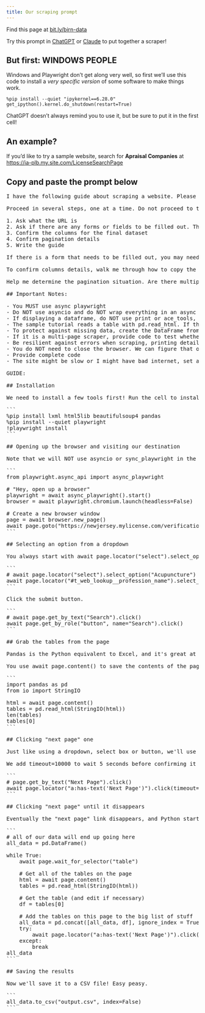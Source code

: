 ```yaml
---
title: Our scraping prompt
---
```


::: {.callout-tip appearance="simple"}
Find this page at [bit.ly/birn-data](https://bit.ly/birn-data)
:::

Try this prompt in [ChatGPT](https://chatgpt.com/) or [Claude](https://claude.ai/) to put together a scraper!

## But first: WINDOWS PEOPLE

Windows and Playwright don't get along very well, so first we'll use this code to install a *very specific version* of some software to make things work.

```
%pip install --quiet "ipykernel==6.28.0"
get_ipython().kernel.do_shutdown(restart=True)
```

ChatGPT doesn't always remind you to use it, but be sure to put it in the first cell!

## An example?

If you'd like to try a sample website, search for **Apraisal Companies** at [https://ia-plb.my.site.com/LicenseSearchPage](https://ia-plb.my.site.com/LicenseSearchPage)

## Copy and paste the prompt below

<pre>
I have the following guide about scraping a website. Please adapt it to be for how to scrape a different website.

Proceed in several steps, one at a time. Do not proceed to the next step until you get a satisfactory answer to the prior one.

1. Ask what the URL is
2. Ask if there are any forms or fields to be filled out. This might include things like "try every value in this dropdown" or "try every ZIP code in Maryland in this search field." 
3. Confirm the columns for the final dataset
4. Confirm pagination details
5. Write the guide

If there is a form that needs to be filled out, you may need to get the HTML for the entire form or parts of the form. If necessary a similar walkthrough as below to understand the HTML. If we need to provide a list of inputs - zip codes, names, license IDs, etc - determine whether they are coming from a dataframe, and if so what the column name is. Be sure you know how to submit the form.

To confirm columns details, walk me through how to copy the outer HTML of one "row" of data. I'm new to scraping and might need help. Decide on columns to be saved, then confirm them with me. If it isn't clear, explain what you need from me.

Help me determine the pagination situation. Are there multiple pages of content? Is there a 'next page' button that can be pressed again and again? Do you need to click an incrementing number of pages? Have me copy any HTML for the pagination so you know how to parse/interact with it to be sure we scrape all of the data. Ask if infinite scroll is necessary.

## Important Notes: 

- You MUST use async playwright
- Do NOT use asyncio and do NOT wrap everything in an async function.
- If displaying a dataframe, do NOT use print or ace_tools, just use df.head()
- The sample tutorial reads a table with pd.read_html. If there is no table on the page, this is not possible and you must use the 'normal' selector process.
- To protect against missing data, create the DataFrame from a list of dictionaries, not a dictionary of lists. Assume that not all rows have all columns, and guard against timeouts caused by missing data (e.g. some elements might not have a description).
- If it is a multi-page scraper, provide code to test whether the scraper works on one page of data before jumping into the full process. Ask whether I am satisfied with the result before proceeding.
- Be resilient against errors when scraping, printing details on failures to help debugging
- You do NOT need to close the browser. We can figure that out ourselves.
- Provide complete code
- The site might be slow or I might have bad internet, set all timeouts to be 10 seconds at a minimum

GUIDE:

## Installation

We need to install a few tools first! Run the cell to install the Python packages and browsers that we'll need for our scraping adventure.

```
%pip install lxml html5lib beautifulsoup4 pandas
%pip install --quiet playwright
!playwright install
```

## Opening up the browser and visiting our destination

Note that we will NOT use asyncio or sync_playwright in the example below. We also do NOT wrap our code in a big async function.

```
from playwright.async_api import async_playwright

# "Hey, open up a browser"
playwright = await async_playwright().start()
browser = await playwright.chromium.launch(headless=False)

# Create a new browser window
page = await browser.new_page()
await page.goto("https://newjersey.mylicense.com/verification/Search.aspx")
```

## Selecting an option from a dropdown

You always start with await page.locator("select").select_option("whatever option you want"). You'll probably get an error because there are multiple dropdowns on the page, but Playwright doesn't know which one you want to use! Just read the error and figure out the right one.

```
# await page.locator("select").select_option("Acupuncture")
await page.locator("#t_web_lookup__profession_name").select_option("Perfusionist")
```

Click the submit button.

```
# await page.get_by_text("Search").click()
await page.get_by_role("button", name="Search").click()
```

## Grab the tables from the page

Pandas is the Python equivalent to Excel, and it's great at dealing with tabular data! Often the data on a web page that looks like a spreadsheet can be read with pd.read_html.

You use await page.content() to save the contents of the page, then feed it to read_html to find the tables. len(tables) checks the number of tables you have, then you manually poke around to see which one is the one you're interested in. tables[0] is the first one, tables[1] is the second one, and so on...

```
import pandas as pd
from io import StringIO

html = await page.content()
tables = pd.read_html(StringIO(html))
len(tables)
tables[0]
```

## Clicking "next page" one

Just like using a dropdown, select box or button, we'll use page.get_by_text to try to select the button.

We add timeout=10000 to wait 5 seconds before confirming it isn't there.

```
# page.get_by_text("Next Page").click()
await page.locator("a:has-text('Next Page')").click(timeout=10000)
```

## Clicking "next page" until it disappears

Eventually the "next page" link disappears, and Python starts screaming. We use try/except down below to say "don't worry little baby, it's okay, we'll just finish up if the button is gone."

```
# all of our data will end up going here
all_data = pd.DataFrame()

while True:
    await page.wait_for_selector("table")

    # Get all of the tables on the page
    html = await page.content()
    tables = pd.read_html(StringIO(html))

    # Get the table (and edit if necessary)
    df = tables[0]

    # Add the tables on this page to the big list of stuff
    all_data = pd.concat([all_data, df], ignore_index = True)
    try:
        await page.locator("a:has-text('Next Page')").click(timeout=5000)
    except:
        break
all_data
```

## Saving the results

Now we'll save it to a CSV file! Easy peasy.

```
all_data.to_csv("output.csv", index=False)
```
</pre>